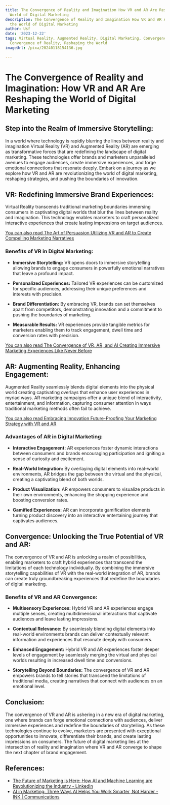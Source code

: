 ```yaml
---
title: The Convergence of Reality and Imagination How VR and AR Are Reshaping the
  World of Digital Marketing
description: The Convergence of Reality and Imagination How VR and AR Are Reshaping
  the World of Digital Marketing
author: Usf
date: '2023-12-22'
tags: Virtual Reality, Augmented Reality, Digital Marketing, Convergence of Imagination,
  Convergence of Reality, Reshaping the World
imageUrl: /pixa/20240118154136.jpg

---
```

# The Convergence of Reality  and Imagination: How VR and AR Are Reshaping the World of Digital Marketing

## Step into the Realm of  Immersive Storytelling:

In a world  where technology is rapidly blurring the lines between reality  and imagination  Virtual Reality (VR) and Augmented Reality (AR) are emerging as transformative forces that are redefining  the landscape of digital marketing. These technologies offer brands and marketers unparalleled avenues to engage audiences, create immersive experiences, and  forge emotional  connections that resonate deeply. Embark on a journey as we  explore how VR and AR are revolutionizing the world of digital marketing,  reshaping strategies, and pushing the  boundaries  of innovation.

## VR:  Redefining Immersive Brand Experiences:

Virtual  Reality  transcends  traditional marketing boundaries immersing consumers in captivating digital worlds that blur the lines between reality and  imagination. This technology enables  marketers to craft personalized  interactive experiences that create lasting impressions on target audiences.

[You can also read The Art of Persuasion Utilizing VR and AR to Create Compelling Marketing Narratives](The%20Art%20of%20Persuasion%20Utilizing%20VR%20and%20AR%20to%20Create%20Compelling%20Marketing%20Narratives)


### Benefits of  VR in  Digital Marketing:

- **Immersive Storytelling:** VR opens  doors to immersive storytelling  allowing brands to engage  consumers in  powerfully emotional narratives that leave a profound impact.

- **Personalized Experiences:** Tailored VR experiences can be customized for specific audiences,  addressing their unique preferences and interests with precision.

- **Brand Differentiation:** By embracing VR, brands can set themselves apart from competitors, demonstrating innovation and a commitment to pushing the boundaries of marketing.

- **Measurable Results:** VR experiences provide tangible metrics for marketers enabling them to  track engagement, dwell time and conversion rates with precision.

[You can also read The Convergence of VR, AR,  and AI Creating Immersive Marketing Experiences Like Never Before](The%20Convergence%20of%20VR%2C%20AR%2C%20and%20AI%20Creating%20Immersive%20Marketing%20Experiences%20Like%20Never%20Before)


## AR: Augmenting Reality, Enhancing Engagement:

Augmented Reality seamlessly blends digital elements into the  physical world creating  captivating overlays that enhance user experiences in myriad ways. AR marketing campaigns offer a unique blend of interactivity, entertainment, and information, capturing  consumer attention in ways traditional marketing methods often fail to achieve.

[You can also read Embracing Innovation Future-Proofing Your Marketing Strategy with VR and AR](Embracing%20Innovation%20Future-Proofing%20Your%20Marketing%20Strategy%20with%20VR%20and%20AR)


### Advantages of AR in Digital Marketing:

- **Interactive Engagement:** AR experiences foster dynamic interactions between consumers and brands encouraging participation and igniting a sense of curiosity and excitement.

- **Real-World Integration:** By overlaying digital elements into real-world environments, AR bridges  the gap  between the virtual and the physical, creating  a captivating blend of both worlds.

- **Product  Visualization:** AR empowers consumers to visualize products  in their own environments,  enhancing the shopping  experience and boosting conversion rates.

- **Gamified Experiences:** AR can incorporate gamification elements turning product  discovery into an interactive entertaining journey that captivates audiences.

## Convergence: Unlocking  the  True Potential  of VR  and AR:

The convergence  of VR and AR is unlocking a realm of  possibilities, enabling  marketers to craft hybrid experiences  that transcend the limitations of each technology individually. By  combining the immersive storytelling capabilities of VR with the real-world integration of AR,  brands can create truly groundbreaking experiences that redefine the boundaries of digital marketing.

### Benefits of VR and AR Convergence:

- **Multisensory  Experiences:** Hybrid VR and AR experiences engage multiple senses, creating multidimensional interactions  that captivate audiences and leave lasting impressions.

- **Contextual Relevance:** By seamlessly blending digital elements  into real-world environments brands can deliver contextually relevant information and experiences that resonate  deeply with  consumers.

- **Enhanced  Engagement:** Hybrid VR and AR experiences  foster deeper levels  of engagement by seamlessly merging the virtual and physical worlds resulting  in increased dwell time  and conversions.

- **Storytelling Beyond Boundaries:**  The convergence of VR and AR empowers brands to tell stories that transcend the limitations of traditional media, creating narratives that connect with audiences on an emotional level.

## Conclusion:

The convergence of VR and AR is ushering in a new era of digital marketing, one  where brands can forge emotional connections  with audiences, deliver immersive experiences and redefine the boundaries  of storytelling. As these technologies continue to  evolve, marketers are presented with exceptional opportunities to innovate, differentiate their brands, and create lasting impressions on consumers. The future  of digital marketing lies at the intersection of reality and imagination where VR and AR converge  to shape the next chapter of  brand engagement.

## References:
- [The Future of Marketing is Here: How AI and Machine Learning are Revolutionizing the Industry - LinkedIn](https://www.linkedin.com/pulse/future-marketing-here-how-ai-machine-learning-rana-pratap-roy)
- [AI in Marketing: Three Ways AI Helps You Work Smarter, Not Harder - INK | Communications](https://ink-co.com/insights/marketing-ai-helps-work-smarter/)
